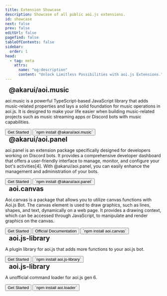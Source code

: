 ```yaml
---
title: Extension Showcase
description: Showcase of all public aoi.js extensions.
id: showcase
next: false
prev: false
editUrl: false
pagefind: false
tableOfContents: false
sidebar:
  order: 1
head:
  - tag: meta
    attrs:
      name: "og:description"
      content: "Unlock Limitless Possibilities with aoi.js Extensions."
---
```



<div class="sh-button-container">
  <h2 style="margin: 0.75rem; margin-top: 0rem;">@akarui/aoi.music</h2>
  <p>
    aoi.music is a powerful TypeScript-based JavaScript library that adds
    music-related properties and lays a solid foundation for music operations in
    aoi.js. It is designed to make your life easier when building music-related
    projects such as music streaming apps or Discord bots with music
    capabilities.
  </p>
  <button
    class="sh-button"
    onclick="window.location.href='/extensions/aoimusic/'"
  >
    Get Started <Icon name="right-caret" size="1rem" />
  </button>
  <button
    class="sh-button"
    onclick="window.location.href='https://www.npmjs.com/package/@akarui/aoi.music'"
  >
    `npm install @akarui/aoi.music`
  </button>
</div>

<div class="sh-button-container">
  <h2 style="margin: 0.75rem; margin-top: 0rem;">@akarui/aoi.panel</h2>
  <p>
    aoi.panel is an extension package specifically designed for developers
    working on Discord bots. It provides a comprehensive developer dashboard
    that offers a user-friendly interface to manage, monitor, and configure your
    bot's activities[4]. With @akarui/aoi.panel, you can easily enhance the
    management and administration of your bots.
  </p>
  <button
    class="sh-button"
    onclick="window.location.href='/extensions/aoipanel/'"
  >
    Get Started <Icon name="right-caret" size="1rem" />
  </button>
  <button
    class="sh-button"
    onclick="window.location.href='https://www.npmjs.com/package/@akarui/aoi.panel'"
  >
    `npm install @akarui/aoi.panel`
  </button>
</div>

<div class="sh-button-container">
  <h2 style="margin: 0.75rem; margin-top: 0rem;">aoi.canvas</h2>
  <p>
    Aoi.canvas is a package that allows you to utilize canvas functions with
    Aoi.js Bot. The canvas element is used to draw graphics, such as lines,
    shapes, and text, dynamically on a web page. It provides a drawing context,
    which can be accessed through JavaScript, to manipulate and render graphics
    on the canvas.
  </p>
  <button
    class="sh-button"
    onclick="window.location.href='/extensions/aoicanvas/'"
  >
    Get Started <Icon name="right-caret" size="1rem" />
  </button>
  <button
    class="sh-button"
    onclick="window.location.href='https://aoicanvas.vercel.app/'"
  >
    Official Documentation <Icon name="external" size="1rem" />
  </button>
  <button
    class="sh-button"
    onclick="window.location.href='https://www.npmjs.com/package/aoi.canvas'"
  >
    `npm install aoi.canvas`
  </button>
</div>

<div class="sh-button-container">
  <h2 style="margin: 0.75rem; margin-top: 0rem;">aoi.js-library</h2>
  <p>
    A plugin library for aoi.js that adds more functions to your aoi.js bot.
  </p>
  <button
    class="sh-button"
    onclick="window.location.href='/extensions/aoijs-library/'"
  >
    Get Started <Icon name="right-caret" size="1rem" />
  </button>
  <button
    class="sh-button"
    onclick="window.location.href='https://www.npmjs.com/package/aoi.js-library'"
  >
    `npm install aoi.js-library`
  </button>
</div>

<div class="sh-button-container">
  <h2 style="margin: 0.75rem; margin-top: 0rem;">aoi.js-library</h2>
  <p>
    A unofficial command loader for aoi.js gen 6.
  </p>
  <button
    class="sh-button"
    onclick="window.location.href='/extensions/aoiloader/'"
  >
    Get Started <Icon name="right-caret" size="1rem" />
  </button>
  <button
    class="sh-button"
    onclick="window.location.href='https://www.npmjs.com/package/aoi.loader'"
  >
    `npm install aoi.loader`
  </button>
</div>

